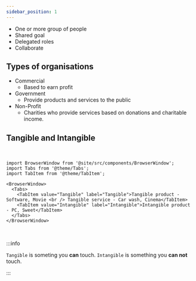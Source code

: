 ```yaml
---
sidebar_position: 1
---
```


- One or more group of people
- Shared goal
- Delegated roles
- Collaborate

## Types of organisations

- Commercial
   - Based to earn profit
-  Government
   - Provide products and services to the public
-  Non-Profit
   - Charities who provide services based on donations and charitable income.


## Tangible and Intangible
​
```mdx-code-block
import BrowserWindow from '@site/src/components/BrowserWindow';
import Tabs from '@theme/Tabs';
import TabItem from '@theme/TabItem';
```

```mdx-code-block
<BrowserWindow>
  <Tabs>
    <TabItem value="Tangible" label="Tangible">Tangible product - Software, Movie <br /> Tangible service - Car wash, Cinema</TabItem>
    <TabItem value="Intangible" label="Intangible">Intangible product - PC, Sweet</TabItem>
  </Tabs>
</BrowserWindow>
```

<br />

:::info

`Tangible` is someting you **can** touch. `Intangible` is something you **can not** touch. 

:::
